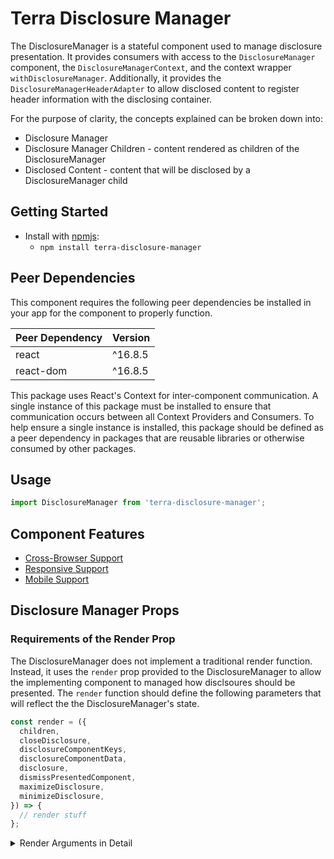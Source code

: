 
<Badge />

# Terra Disclosure Manager

The DisclosureManager is a stateful component used to manage disclosure presentation. It provides consumers with access to the `DisclosureManager` component, the `DisclosureManagerContext`, and the context wrapper `withDisclosureManager`. Additionally, it provides the `DisclosureManagerHeaderAdapter` to allow disclosed content to register header information with the disclosing container.

For the purpose of clarity, the concepts explained can be broken down into:
- Disclosure Manager
- Disclosure Manager Children - content rendered as children of the DisclosureManager
- Disclosed Content - content that will be disclosed by a DisclosureManager child

## Getting Started

- Install with [npmjs](https://www.npmjs.com):
  - `npm install terra-disclosure-manager`

<!-- AUTO-GENERATED-CONTENT:START Peer Dependencies -->
## Peer Dependencies

This component requires the following peer dependencies be installed in your app for the component to properly function.

| Peer Dependency | Version |
|-|-|
| react | ^16.8.5 |
| react-dom | ^16.8.5 |

<!-- AUTO-GENERATED-CONTENT:END -->

This package uses React's Context for inter-component communication. A single instance of this package must be installed to ensure that communication occurs between all Context Providers and Consumers. To help ensure a single instance is installed, this package should be defined as a peer dependency in packages that are reusable libraries or otherwise consumed by other packages.

## Usage
```js
import DisclosureManager from 'terra-disclosure-manager';
```

## Component Features

- [Cross-Browser Support](https://github.com/cerner/terra-ui/blob/master/src/terra-dev-site/contributing/ComponentStandards.e.contributing.md#cross-browser-support)
- [Responsive Support](https://github.com/cerner/terra-ui/blob/master/src/terra-dev-site/contributing/ComponentStandards.e.contributing.md#responsive-support)
- [Mobile Support](https://github.com/cerner/terra-ui/blob/master/src/terra-dev-site/contributing/ComponentStandards.e.contributing.md#mobile-support)


## Disclosure Manager Props
<DisclosureManagerPropsTable />

### Requirements of the Render Prop 

The DisclosureManager does not implement a traditional render function. Instead, it uses the `render` prop provided to the DisclosureManager to allow the implementing component to managed how disclsoures should be presented. The `render` function should define the following parameters that will reflect the the DisclosureManager's state.

```js
const render = ({
  children,
  closeDisclosure,
  disclosureComponentKeys,
  disclosureComponentData,
  disclosure,
  dismissPresentedComponent,
  maximizeDisclosure,
  minimizeDisclosure,
}) => {
  // render stuff
};
```

<details>
<summary>Render Arguments in Detail</summary>

```js
const render = ({
  /* The children components provided to the DisclosureManager. */
  children: {
    /* Array of React components to render as content. */
    components: PropsTypes.arrayOf(PropsTypes.node),
  },

  /* Closes the disclosure and removes all components from the disclosure stack. */
  closeDisclosure: PropsTypes.func,

  /* The components in the disclosure stack. */
  disclose: {
    /* The React components to render in a disclosure mechanism. */
    components: PropTypes.arrayOf(PropsTypes.node),
        
    /* Indicate the current display state of the DisclosureManager. */
    isOpen: PropTypes.bool,
        
    /**
     * Indicate the current focus state of the DisclosureManager.
     *  > Note: The `isFocused` value has little relevance now that Terra's AbstractModal and other
     *    components directly manage their own focus state. `isFocused` will be removed from their
     *    DisclosureManager API in a future major release.
     */
    isFocused: PropTypes.bool,
        
    /* Indicate the current maximize state of the DisclosureManager. */
    isMaximized: PropTypes.bool,
    
    /* The String size of the disclosure. */
    size: PropTypes.string,
  },
  
  /* Array of keys representing the components in the disclosure stack. */
  disclosureComponentKeys: PropsTypes.arrayOf(PropsTypes.string),

  /* Contains components and associated data representing the state of disclosure stack */
  disclosureComponentData: {
    
    /* Component that has been wrapped with the DisclosureManager-provided contexts */
    component: PropsTypes.node,

    /** 
     * Contains the header data for the associated component. This will be provided if the 
     * component's title is provided title on disclose or the DisclosureHeaderAdapter is rendered
     * by the disclosed component.
     */
    headerAdapterData: {
      /* The disclosed component's title that can be rendered within the header. */
      title: PropsTypes.string,

      /* A CollapsibleMenuView component that can render within the header. */
      collapsibleMenuView: PropType.node,
    },
  },

  /* Pops the currently disclosed component off the disclosure stack. */
  dismissPresentedComponent: PropsTypes.func,

  /**
   * Maximizes the disclosure size. If the disclosure cannot be maximized, or if it is already
   * maximized, the function is not provided.
   */
  maximizeDisclosure: PropsTypes.func,

  /**
   * Minimizes the disclosure size. If the disclosure cannot be minimized, or if it is already
   * minimized, the function is not provided.
   */
  minimizeDisclosure: PropsTypes.func,
}) => {
  // render stuff
};
```
</details>

